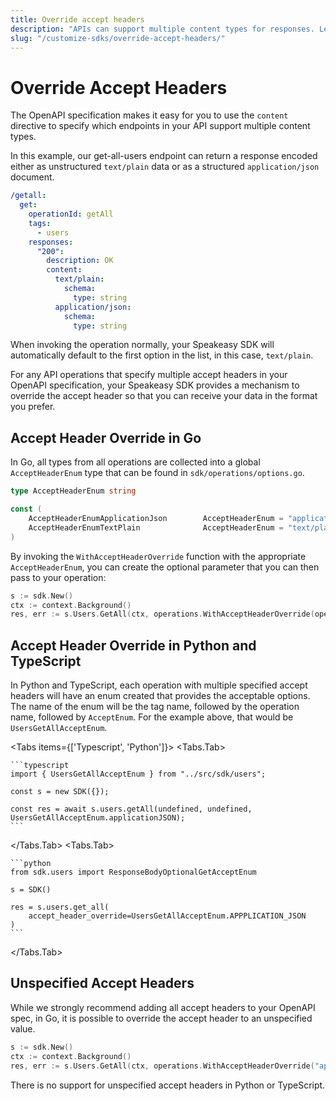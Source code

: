 ```yaml
---
title: Override accept headers
description: "APIs can support multiple content types for responses. Learn how to use headers in Speakeasy SDKs to receive the data in the format you prefer."
slug: "/customize-sdks/override-accept-headers/"
---
```



# Override Accept Headers

The OpenAPI specification makes it easy for you to use the `content` directive to specify which endpoints in your API support multiple content types.

In this example, our get-all-users endpoint can return a response encoded either as unstructured `text/plain` data or as a structured `application/json` document.

```yaml
/getall:
  get:
    operationId: getAll
    tags:
      - users
    responses:
      "200":
        description: OK
        content:
          text/plain:
            schema:
              type: string
          application/json:
            schema:
              type: string
```

When invoking the operation normally, your Speakeasy SDK will automatically default to the first option in the list, in this case, `text/plain`.

For any API operations that specify multiple accept headers in your OpenAPI specification, your Speakeasy SDK provides a mechanism to override the accept header so that you can receive your data in the format you prefer.

## Accept Header Override in Go

In Go, all types from all operations are collected into a global `AcceptHeaderEnum` type that can be found in `sdk/operations/options.go`.

```go
type AcceptHeaderEnum string

const (
	AcceptHeaderEnumApplicationJson        AcceptHeaderEnum = "application/json"
	AcceptHeaderEnumTextPlain              AcceptHeaderEnum = "text/plain"
)
```

By invoking the `WithAcceptHeaderOverride` function with the appropriate `AcceptHeaderEnum`, you can create the optional parameter that you can then pass to your operation:

```go
s := sdk.New()
ctx := context.Background()
res, err := s.Users.GetAll(ctx, operations.WithAcceptHeaderOverride(operations.AcceptHeaderEnumApplicationJSON))
```

## Accept Header Override in Python and TypeScript

In Python and TypeScript, each operation with multiple specified accept headers will have an enum created that provides the acceptable options. The name of the enum will be the tag name, followed by the operation name, followed by `AcceptEnum`. For the example above, that would be `UsersGetAllAcceptEnum`.

<Tabs items={['Typescript', 'Python']}>
  <Tabs.Tab>

    ```typescript
    import { UsersGetAllAcceptEnum } from "../src/sdk/users";

    const s = new SDK({});

    const res = await s.users.getAll(undefined, undefined, UsersGetAllAcceptEnum.applicationJSON);
    ```

  </Tabs.Tab>
  <Tabs.Tab>

    ```python
    from sdk.users import ResponseBodyOptionalGetAcceptEnum

    s = SDK()

    res = s.users.get_all(
        accept_header_override=UsersGetAllAcceptEnum.APPPLICATION_JSON
    )
    ```

  </Tabs.Tab>
</Tabs>

## Unspecified Accept Headers

While we strongly recommend adding all accept headers to your OpenAPI spec, in Go, it is possible to override the accept header to an unspecified value.

```go
s := sdk.New()
ctx := context.Background()
res, err := s.Users.GetAll(ctx, operations.WithAcceptHeaderOverride("application/json+debug"))
```

There is no support for unspecified accept headers in Python or TypeScript.
